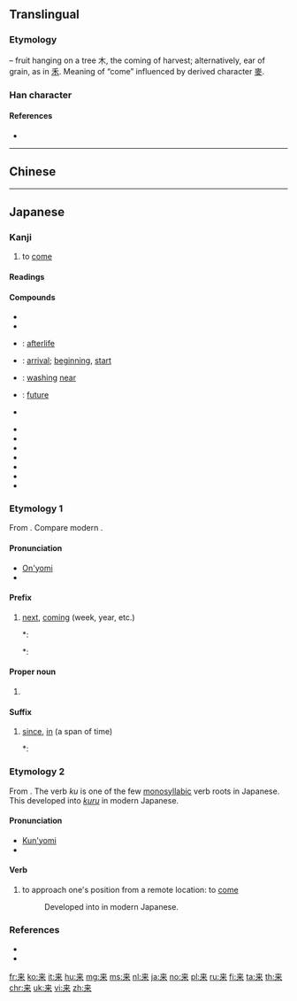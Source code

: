 {{character info/new}}
{{also|來}}
==Translingual==
{{Han char forms|来|來|来|來}}
{{stroke order|strokes=7}}
{{stroke order|type=animate}}

===Etymology===
{{Han simp|來|f=从|t=䒑}} – fruit hanging on a tree 木, the coming of harvest; alternatively, ear of grain, as in [[禾]]. Meaning of “come” influenced by derived character [[麥]].

===Han character===
{{Han char|rn=75|rad=木|as=03|sn=7|four=|canj=DT|ids=⿻未丷,⿻木䒑}}

====References====
* {{Han ref|kx=0513.011|dkj=14489|hdz=10021.090|uh=6765|ud=26469}}

----

==Chinese==
{{zh-see|來}}

----

==Japanese==

===Kanji===
{{ja-kanji|grade=2|rs=木03|style=s|kyu=來}}

# to [[come]]

====Readings====
{{ja-readings
|goon=[[らい]] (rai)
|kanon=[[らい]] (rai)
|kun=[[く]] (ku), [[くる]] ([[来る]], kuru), [[きたる]] ([[来たる]], [[来る]], kitaru), [[きたす]] ([[来たす]], [[来す]], kitasu)
|nanori=[[き]] (ki)
}}

====Compounds====
{{attention|ja|Compounds need substantial expansion.}}
{{der-top|Compounds}}
* {{ja-r|外来語|がいらいご}}
* {{ja-r|招来|しょうらい}}
* {{ja-r|当来|とうらい}}: [[afterlife]]
* {{ja-r|到来|とうらい}}: [[arrival]]; [[beginning]], [[start]]
* {{ja-r|淘来|とうらい}}: [[washing]] [[near]]
* {{ja-r|未来|みらい}}: [[future]]
* {{ja-r|来月|らいげつ}}
{{der-mid}}
* {{ja-r|来迎|らいごう}}
* {{ja-r|来日|らいじつ}}
* {{ja-r|来週|らいしゅう}}
* {{ja-r|来世|らいせ}}
* {{ja-r|来年|らいねん}}
* {{ja-r|来賓|らいひん}}
* {{ja-r|来歴|らいれき}}
{{der-bottom}}

===Etymology 1===
{{ja-kanjitab|らい|yomi=on}}
From {{etyl|ltc|ja|sort=らい}} {{m|ltc|來|tr=*ləi}}. Compare modern {{etyl|cmn|-}} {{zh-m|來}}.

====Pronunciation====
* [[音読み|On'yomi]]
* {{IPA|lang=ja|[ɺ̠a̠i]}}

====Prefix====
{{ja-pos|prefix|らい|kyu=來}}

# [[next]], [[coming]] (week, year, etc.)
#*: {{ja-usex|'''来'''年、'''来'''週|'''らい'''ねん、 '''らい'''しゅう|'''next''' year, '''next''' week}}
#*: {{ja-usex|'''来'''週月曜日に会いましょう。|'''らい'''しゅう げつようび に あいましょう。|Let's meet Monday '''next'''. / Let's meet this '''coming''' Monday.}}

====Proper noun====
{{ja-pos|proper|らい|kyu=來}}

# {{surname|lang=ja|sort=らい}}

====Suffix====
{{ja-pos|suffix|らい|kyu=來}}

# [[since]], [[in]] (a span of time)
#*: {{ja-usex|三年'''来'''あれを見ていない。|さん ねん-'''らい''' あれ を みていない。|I haven't seen that '''in''' three years / '''since''' three years ago.}}

===Etymology 2===
{{ja-kanjitab|く|yomi=kun}}
From {{etyl|ojp|ja|sort=く}}. The verb ''ku'' is one of the few [[monosyllabic]] verb roots in Japanese. This developed into [[来る|''kuru'']] in modern Japanese.

====Pronunciation====
* [[訓読み|Kun'yomi]]
* {{IPA|lang=ja|[kɯᵝ]}}

====Verb====
{{ja-verb|type=3|く|kyu=來}}

# {{lb|ja|sort=く|obsolete}} to approach one's position from a remote location: to [[come]]
#: Developed into {{ja-l|来る|くる|kuru}} in modern Japanese.

===References===
* {{R:Kokugo Dai Jiten}}
* {{R:Daijirin}}

[[fr:来]]
[[ko:来]]
[[it:来]]
[[hu:来]]
[[mg:来]]
[[ms:来]]
[[nl:来]]
[[ja:来]]
[[no:来]]
[[pl:来]]
[[ru:来]]
[[fi:来]]
[[ta:来]]
[[th:来]]
[[chr:来]]
[[uk:来]]
[[vi:来]]
[[zh:来]]